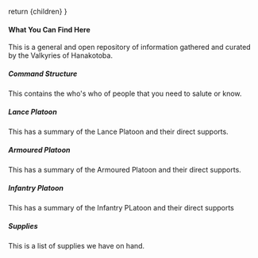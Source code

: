   return <Framework>{children}</Framework>
}

#### What You Can Find Here

This is a general and open repository of information gathered and curated by the Valkyries of Hanakotoba.

##### Command Structure

This contains the who's who of people that you need to salute or know.

##### Lance Platoon

This has a summary of the Lance Platoon and their direct supports.

##### Armoured Platoon

This has a summary of the Armoured Platoon and their direct supports.

##### Infantry Platoon

This has a summary of the Infantry PLatoon and their direct supports

##### Supplies

This is a list of supplies we have on hand.

